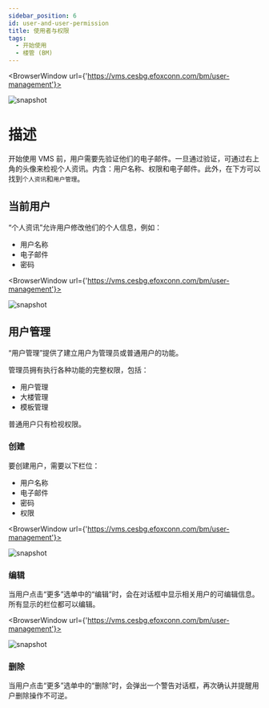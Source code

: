 ---
sidebar_position: 6
id: user-and-user-permission
title: 使用者与权限
tags:
  - 开始使用
  - 楼管 (BM)
---


<BrowserWindow url={'https://vms.cesbg.efoxconn.com/bm/user-management'}>

![snapshot](../assets/bm/bm-user-popover-zh-hant.png)

</BrowserWindow>

# 描述

开始使用 VMS 前，用户需要先验证他们的电子邮件。一旦通过验证，可通过右上角的头像来检视个人资讯。内含：用户名称、权限和电子邮件。此外，在下方可以找到`个人资讯`和`用户管理`。

## 当前用户

“个人资讯”允许用户修改他们的个人信息，例如：

- 用户名称
- 电子邮件
- 密码

<BrowserWindow url={'https://vms.cesbg.efoxconn.com/bm/user-management'}>

![snapshot](../assets/bm/bm-user-info-dialog-zh-hant.png)

</BrowserWindow>

## 用户管理

“用户管理”提供了建立用户为管理员或普通用户的功能。

管理员拥有执行各种功能的完整权限，包括：

- 用户管理
- 大楼管理
- 模板管理

普通用户只有检视权限。

### 创建

要创建用户，需要以下栏位：

- 用户名称
- 电子邮件
- 密码
- 权限

<BrowserWindow url={'https://vms.cesbg.efoxconn.com/bm/user-management'}>

![snapshot](../assets/bm/bm-create-user-zh-hant.png)

</BrowserWindow>

### 编辑

当用户点击“更多”选单中的“编辑”时，会在对话框中显示相关用户的可编辑信息。所有显示的栏位都可以编辑。

<BrowserWindow url={'https://vms.cesbg.efoxconn.com/bm/user-management'}>

![snapshot](../assets/bm/bm-user-management-zh-hant.png)

</BrowserWindow>

### 删除

当用户点击“更多”选单中的“删除”时，会弹出一个警告对话框，再次确认并提醒用户删除操作不可逆。
